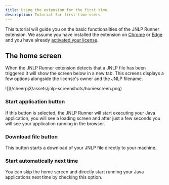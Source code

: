 ```yaml
---
title: Using the extension for the first time
description: Tutorial for first-time users
---
```


This tutorial will guide you on the basic functionalities of the JNLP Runner extension. We assume you have installed the extension on [Chrome](/cheerpj-jnlprunner/getting-started/install-chrome) or [Edge](/cheerpj-jnlprunner/getting-started/install-edge) and you have already [activated your license](/cheerpj-jnlprunner/getting-started/licensing).

## The home screen

When the JNLP Runner extension detects that a JNLP file has been triggered it will show the screen below in a new tab. This screens displays a few options alongside the license's owner and the JNLP filename.

<div class="mx-24">![](/cheerpj3/assets/jnlp-screenshots/homescreen.png)</div>

### Start application button

If this button is selected, the JNLP Runner will start executing your Java application, you will see a loading screen and after just a few seconds you will see your application running in the browser.

### Download file button

This button starts a download of your JNLP file directly to your machine.

### Start automatically next time

You can skip the home screen and directly start running your Java applications next time by checking this option.
